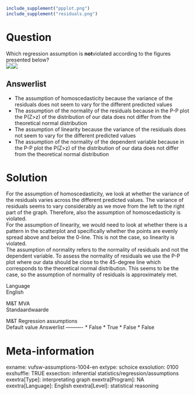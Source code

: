 ```r
include_supplement("ppplot.png")
include_supplement("residuals.png")
```

Question
========
Which regression assumption is **not**violated according to the figures
presented below?  
![](ppplot.png)![](residuals.png)

Answerlist
----------
* The assumption of homoscedasticity because the variance of the residuals
  does not seem to vary for the different predicted values
* The assumption of the normality of the residuals because in the P-P plot
  the P(Z&gt;z) of the distribution of our data does not differ from the
  theoretical normal distribution
* The assumption of linearity because the variance of the residuals does
  not seem to vary for the different predicted values
* The assumption of the normality of the dependent variable because in the
  P-P plot the P(Z&gt;z) of the distribution of our data does not differ
  from the theoretical normal distribution

Solution
========





For the assumption of homoscedasticity, we look at whether the variance
of the residuals varies across the different predicted values. The
variance of residuals seems to vary considerably as we move from the
left to the right part of the graph. Therefore, also the assumption of
homoscedasticity is violated.  
For the assumption of linearity, we would need to look at whether there
is a pattern in the scatterplot and specifically whether the points are
evenly spread above and below the 0-line. This is not the case, so
linearity is violated.  
The assumption of normality refers to the normality of residuals and not
the dependent variable. To assess the normality of residuals we use the
P-P plot where our data should be close to the 45-degree line which
corresponds to the theoretical normal distribution. This seems to be the
case, so the assumption of normality of residuals is approximately met.





Language  
English

M&T MVA  
Standaardwaarde

M&T Regression assumptions  
Default value
Answerlist
----------
* False
* True
* False
* False

Meta-information
================
exname: vufsw-assumptions-1004-en
extype: schoice
exsolution: 0100
exshuffle: TRUE
exsection: inferential statistics/regression/assumptions
exextra[Type]: interpretating graph
exextra[Program]: NA
exextra[Language]: English
exextra[Level]: statistical reasoning

